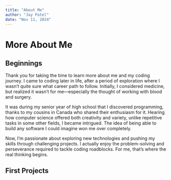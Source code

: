 ```yaml
---
title: "About Me"
author: "Jay Patel"
date: "Nov 11, 2024"
---
```


# More About Me

## Beginnings

Thank you for taking the time to learn more about me and my coding journey. I came to coding later in life, after a period of exploration where I wasn’t quite sure what career path to follow. Initially, I considered medicine, but realized it wasn’t for me—especially the thought of working with blood and surgery.

It was during my senior year of high school that I discovered programming, thanks to my cousins in Canada who shared their enthusiasm for it. Hearing how computer science offered both creativity and variety, unlike repetitive tasks in some other fields, I became intrigued. The idea of being able to build any software I could imagine won me over completely.

Now, I’m passionate about exploring new technologies and pushing my skills through challenging projects. I actually enjoy the problem-solving and perseverance required to tackle coding roadblocks. For me, that’s where the real thinking begins.

## First Projects
